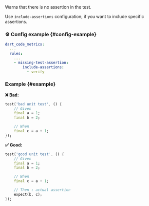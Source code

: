 
<RuleDetails version="4.21.0" severity="style" />

Warns that there is no assertion in the test.

Use `include-assertions` configuration, if you want to include specific assertions.

### ⚙️ Config example {#config-example}

```yaml
dart_code_metrics:
  ...
  rules:
    ...
    - missing-test-assertion:
        include-assertions:
          - verify
```

### Example {#example}

**❌ Bad:**

```dart
test('bad unit test', () {
    // Given
    final a = 1;
    final b = 2;

    // When
    final c = a + 1;
});
```

**✅ Good:**

```dart
test('good unit test', () {
    // Given
    final a = 1;
    final b = 2;

    // When
    final c = a + 1;

    // Then : actual assertion
    expect(b, c);
});
```
